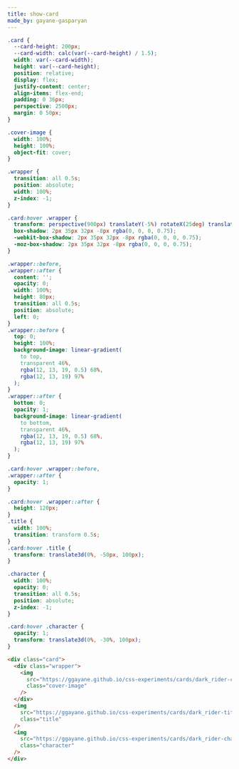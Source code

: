 ```yaml
---
title: show-card
made_by: gayane-gasparyan
---
```


```css
.card {
  --card-height: 200px;
  --card-width: calc(var(--card-height) / 1.5);
  width: var(--card-width);
  height: var(--card-height);
  position: relative;
  display: flex;
  justify-content: center;
  align-items: flex-end;
  padding: 0 36px;
  perspective: 2500px;
  margin: 0 50px;
}

.cover-image {
  width: 100%;
  height: 100%;
  object-fit: cover;
}

.wrapper {
  transition: all 0.5s;
  position: absolute;
  width: 100%;
  z-index: -1;
}

.card:hover .wrapper {
  transform: perspective(900px) translateY(-5%) rotateX(25deg) translateZ(0);
  box-shadow: 2px 35px 32px -8px rgba(0, 0, 0, 0.75);
  -webkit-box-shadow: 2px 35px 32px -8px rgba(0, 0, 0, 0.75);
  -moz-box-shadow: 2px 35px 32px -8px rgba(0, 0, 0, 0.75);
}

.wrapper::before,
.wrapper::after {
  content: '';
  opacity: 0;
  width: 100%;
  height: 80px;
  transition: all 0.5s;
  position: absolute;
  left: 0;
}
.wrapper::before {
  top: 0;
  height: 100%;
  background-image: linear-gradient(
    to top,
    transparent 46%,
    rgba(12, 13, 19, 0.5) 68%,
    rgba(12, 13, 19) 97%
  );
}
.wrapper::after {
  bottom: 0;
  opacity: 1;
  background-image: linear-gradient(
    to bottom,
    transparent 46%,
    rgba(12, 13, 19, 0.5) 68%,
    rgba(12, 13, 19) 97%
  );
}

.card:hover .wrapper::before,
.wrapper::after {
  opacity: 1;
}

.card:hover .wrapper::after {
  height: 120px;
}
.title {
  width: 100%;
  transition: transform 0.5s;
}
.card:hover .title {
  transform: translate3d(0%, -50px, 100px);
}

.character {
  width: 100%;
  opacity: 0;
  transition: all 0.5s;
  position: absolute;
  z-index: -1;
}

.card:hover .character {
  opacity: 1;
  transform: translate3d(0%, -30%, 100px);
}
```

```html
<div class="card">
  <div class="wrapper">
    <img
      src="https://ggayane.github.io/css-experiments/cards/dark_rider-cover.jpg"
      class="cover-image"
    />
  </div>
  <img
    src="https://ggayane.github.io/css-experiments/cards/dark_rider-title.png"
    class="title"
  />
  <img
    src="https://ggayane.github.io/css-experiments/cards/dark_rider-character.webp"
    class="character"
  />
</div>
```
